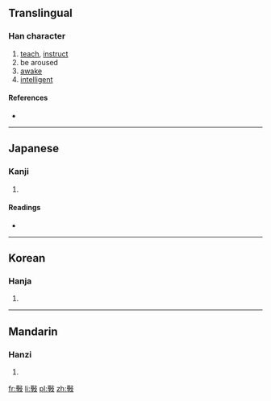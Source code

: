 {{also|斆}}
==Translingual==

===Han character===
{{Han char|rn=66|rad=攴|as=16|sn=20|four=|canj=竹木卜水 (HDYE)}}

# [[teach]], [[instruct]]
# be aroused
# [[awake]]
# [[intelligent]]

====References====
* {{Han ref|kx=0476.230|dkj=13431|dj=0831.230|hdz=21480.080|uh=6585|ud=25989}}

----

==Japanese==

===Kanji===
{{ja-kanji|grade=|rs=攴16}}

# {{defn|lang=ja|sort=攴16}}

====Readings====
* {{ja-readings|on=[[こう]] (kō), [[ぎょう]] (gyō), [[かく]] (kaku), [[がく]] (gaku)|kun=[[おしえる]] (oshieru)}}

----

==Korean==

===Hanja===
{{ko-hanja|hangeul=효|eumhun=|rv=hyo|mr=hyo|y=hyo}}

# {{defn|lang=ko|sort=攴16}}

----

==Mandarin==

===Hanzi===
{{cmn-hanzi|pin=[[jiǎo]] ([[jiao3]]), [[xiào]] ([[xiao4]])|wg=chiao<sup>3</sup>, hsiao<sup>4</sup>}}

# {{defn|lang=cmn|sort=攴16}}

[[fr:斅]]
[[li:斅]]
[[pl:斅]]
[[zh:斅]]